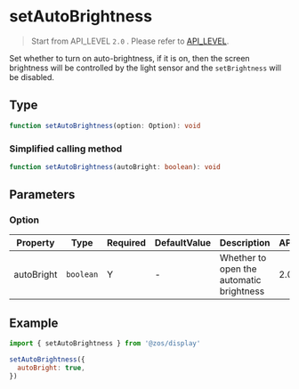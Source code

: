 # setAutoBrightness

> Start from API_LEVEL `2.0` . Please refer to [API_LEVEL](../../../../guides/framework/device/compatibility.md).

Set whether to turn on auto-brightness, if it is on, then the screen brightness will be controlled by the light sensor and the `setBrightness` will be disabled.

## Type

```ts
function setAutoBrightness(option: Option): void
```

### Simplified calling method

```ts
function setAutoBrightness(autoBright: boolean): void
```

## Parameters

### Option

| Property   | Type                 | Required | DefaultValue | Description                              | API_LEVEL |
| ---------- | -------------------- | -------- | ------------ | ---------------------------------------- | --------- |
| autoBright | <code>boolean</code> | Y        | -            | Whether to open the automatic brightness | 2.0       |

## Example

```js
import { setAutoBrightness } from '@zos/display'

setAutoBrightness({
  autoBright: true,
})
```
